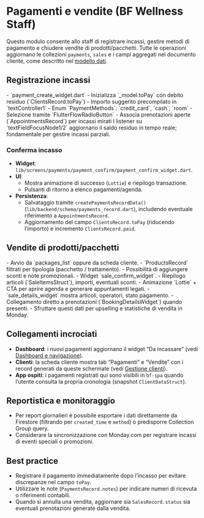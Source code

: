 # Pagamenti e vendite (BF Wellness Staff)

Questo modulo consente allo staff di registrare incassi, gestire metodi di pagamento e chiudere vendite di prodotti/pacchetti. Tutte le operazioni aggiornano le collezioni `payments`, `sales` e i campi aggregati nel documento cliente, come descritto nel [modello dati](../data-model#firestore).

## Registrazione incassi

<Columns cols={2}>
  <Card title="Schermata & input" icon="cash-register">
    - `payment_create_widget.dart`  
    - Inizializza `_model.toPay` con debito residuo (`ClientsRecord.toPay`)  
    - Importo suggerito precompilato in `textController1`
  </Card>
  <Card title="Metodi e associazioni" icon="list-check">
    - Enum `PaymentMethods`: `credit_card`, `cash`, `room`  
    - Selezione tramite `FlutterFlowRadioButton`  
    - Associa prenotazioni aperte (`AppointmentsRecord`) per incassi mirati
  </Card>
</Columns>

<Callout type="info">
I listener su `textFieldFocusNode1/2` aggiornano il saldo residuo in tempo reale; fondamentale per gestire incassi parziali.
</Callout>

### Conferma incasso

- **Widget**: `lib/screens/payments/payment_confirm/payment_confirm_widget.dart`.
- **UI**:
  - Mostra animazione di successo (`Lottie`) e riepilogo transazione.
  - Pulsanti di ritorno a elenco pagamenti/agenda.
- **Persistenza**:
  - Salvataggio tramite `createPaymentsRecordData()` (`lib/backend/schema/payments_record.dart`), includendo eventuale riferimento a `AppointmentsRecord`.
  - Aggiornamento del campo `ClientsRecord.toPay` (riducendo l’importo) e incremento `ClientsRecord.paid`.

## Vendite di prodotti/pacchetti

<AccordionGroup>
  <Accordion title="Creazione">
    - Avvio da `packages_list` oppure da scheda cliente.  
    - `ProductsRecord` filtrati per tipologia (pacchetto / trattamento).  
    - Possibilità di aggiungere sconti e note promozionali.
  </Accordion>
  <Accordion title="Conferma vendita">
    - Widget `sale_confirm_widget`.  
    - Riepilogo articoli (`SaleItemsStruct`), importi, eventuali sconti.  
    - Animazione `Lottie` + CTA per aprire agenda e generare appuntamenti legati.
  </Accordion>
  <Accordion title="Dettaglio e storicità">
    - `sale_details_widget` mostra articoli, operatori, stato pagamento.  
    - Collegamento diretto a prenotazioni (`BookingDetailsWidget`) quando presenti.  
    - Sfruttare questi dati per upselling e statistiche di vendita in Monday.
  </Accordion>
</AccordionGroup>

## Collegamenti incrociati

- **Dashboard**: i nuovi pagamenti aggiornano il widget “Da incassare” (vedi [Dashboard e navigazione](dashboard)).
- **Clienti**: la scheda cliente mostra tab “Pagamenti” e “Vendite” con i record generati da queste schermate (vedi [Gestione clienti](clienti)).
- **App ospiti**: i pagamenti registrati qui sono visibili in `bf-spa` quando l’utente consulta la propria cronologia (snapshot `ClientDataStruct`).

## Reportistica e monitoraggio

- Per report giornalieri è possibile esportare i dati direttamente da Firestore (filtrando per `created_time` e `method`) o predisporre Collection Group query.
- Considerare la sincronizzazione con Monday.com per registrare incassi di eventi speciali o promozioni.

## Best practice

- Registrare il pagamento immediatamente dopo l’incasso per evitare discrepanze nel campo `toPay`.
- Utilizzare le note (`PaymentsRecord.notes`) per indicare numeri di ricevuta o riferimenti contabili.
- Quando si annulla una vendita, aggiornare sia `SalesRecord.status` sia eventuali prenotazioni generate dalla vendita.
